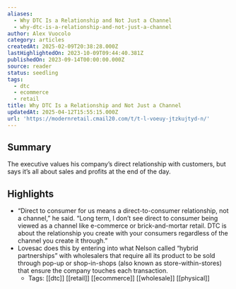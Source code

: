 ```yaml
---
aliases:
  - Why DTC Is a Relationship and Not Just a Channel
  - why-dtc-is-a-relationship-and-not-just-a-channel
author: Alex Vuocolo
category: articles
createdAt: 2025-02-09T20:38:28.000Z
lastHighlightedOn: 2023-10-09T09:44:40.381Z
publishedOn: 2023-09-14T00:00:00.000Z
source: reader
status: seedling
tags:
  - dtc
  - ecommerce
  - retail
title: Why DTC Is a Relationship and Not Just a Channel
updatedAt: 2025-04-12T15:55:15.000Z
url: 'https://modernretail.cmail20.com/t/t-l-voeuy-jtzkujtyd-n/'
---
```

## Summary

The executive values his company’s direct relationship with customers, but says it’s all about sales and profits at the end of the day.

## Highlights

- “Direct to consumer for us means a direct-to-consumer relationship, not a channel,” he said. “Long term, I don’t see direct to consumer being viewed as a channel like e-commerce or brick-and-mortar retail. DTC is about the relationship you create with your consumers regardless of the channel you create it through.”
- Lovesac does this by entering into what Nelson called “hybrid partnerships” with wholesalers that require all its product to be sold through pop-up or shop-in-shops (also known as store-within-stores) that ensure the company touches each transaction.
    - Tags: [[dtc]] [[retail]] [[ecommerce]] [[wholesale]] [[physical]]
